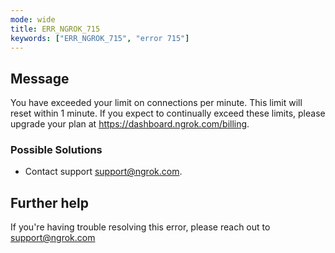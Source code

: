 ```yaml
---
mode: wide
title: ERR_NGROK_715
keywords: ["ERR_NGROK_715", "error 715"]
---
```


## Message

You have exceeded your limit on connections per minute. This limit will reset within 1 minute. If you expect to continually exceed these limits, please upgrade your plan at https://dashboard.ngrok.com/billing.

### Possible Solutions

- Contact support support@ngrok.com.

## Further help

If you're having trouble resolving this error, please reach out to [support@ngrok.com](mailto:support@ngrok.com?subject=Help%20with%20ERR_NGROK_715)
